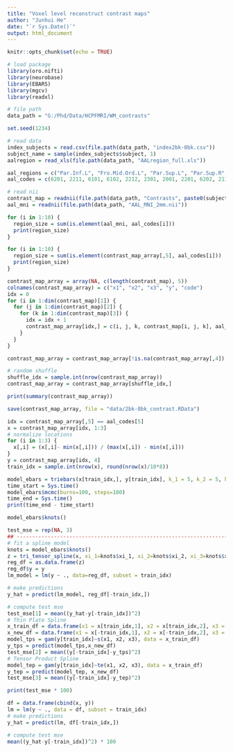 ```yaml
---
title: "Voxel level reconstruct contrast maps"
author: "Junhui He"
date: "`r Sys.Date()`"
output: html_document
---
```


```r
knitr::opts_chunk$set(echo = TRUE)
```

```r
# load package
library(oro.nifti)
library(neurobase)
library(EBARS)
library(mgcv)
library(readxl)

# file path
data_path = "G:/Phd/Data/HCPFMRI/WM_contrasts"

set.seed(1234)

# read data
index_subjects = read.csv(file.path(data_path, "index2bk-0bk.csv"))
subject_name = sample(index_subjects$subject, 1)
aalregion = read_xls(file.path(data_path, "AALregion_full.xls"))

aal_regions = c("Par.Inf.L", "Fro.Mid.Ord.L", "Par.Sup.L", "Par.Sup.R", "Fro.Mid.Ord.R", "Fro.Inf.Ope.L", "Pre.L", "Fro.Mid.L", "Par.Inf.R", "Fro.Sup.Orb.L")
aal_codes = c(6201, 2211, 6101, 6102, 2212, 2301, 2001, 2201, 6202, 2111)

# read nii
contrast_map = readnii(file.path(data_path, "Contrasts", paste0(subject_name, "_2bk-0bk.nii")))
aal_mni = readnii(file.path(data_path, "AAL_MNI_2mm.nii"))

```

```r
for (i in 1:10) {
  region_size = sum(is.element(aal_mni, aal_codes[i]))
  print(region_size)
}
```

```r
for (i in 1:10) {
  region_size = sum(is.element(contrast_map_array[,5], aal_codes[i]))
  print(region_size)
}
```


```r
contrast_map_array = array(NA, c(length(contrast_map), 5))
colnames(contrast_map_array) = c("x1", "x2", "x3", "y", "code")
idx = 0
for (i in 1:dim(contrast_map)[1]) {
  for (j in 1:dim(contrast_map)[2]) {
    for (k in 1:dim(contrast_map)[3]) {
      idx = idx + 1
      contrast_map_array[idx,] = c(i, j, k, contrast_map[i, j, k], aal_mni[i, j, k])
    }
  }
}

contrast_map_array = contrast_map_array[!is.na(contrast_map_array[,4]),]

# random shuffle
shuffle_idx = sample.int(nrow(contrast_map_array))
contrast_map_array = contrast_map_array[shuffle_idx,]

print(summary(contrast_map_array))

save(contrast_map_array, file = "data/2bk-0bk_contrast.RData")
```

```r
idx = contrast_map_array[,5] == aal_codes[5]
x = contrast_map_array[idx, 1:3]
# normalize locations
for (i in 1:3) {
  x[,i] = (x[,i]- min(x[,i])) / (max(x[,i]) - min(x[,i]))
}
y = contrast_map_array[idx, 4]
train_idx = sample.int(nrow(x), round(nrow(x)/10*8))
```

```r
model_ebars = triebars(x[train_idx,], y[train_idx], k_1 = 5, k_2 = 5, k_3 = 5, n_1 = 100, n_2 = 100, n_3 = 100, degree_1 = 1, degree_2 = 1, degree_3 = 1)
time_start = Sys.time()
model_ebars$mcmc(burns=100, steps=100)
time_end = Sys.time()
print(time_end - time_start)
```

```r
model_ebars$knots()
```

```r
test_mse = rep(NA, 3)
## ----------------------------------------------------------------------------------------------
# fit a spline model
knots = model_ebars$knots()
z = tri_tensor_spline(x, xi_1=knots$xi_1, xi_2=knots$xi_2, xi_3=knots$xi_3, degree_1 = 1, degree_2 = 1, degree_3 = 1, intercept_1 = TRUE, intercept_2 = TRUE, intercept_3 = TRUE)
reg_df = as.data.frame(z)
reg_df$y = y
lm_model = lm(y ~ ., data=reg_df, subset = train_idx)

# make predictions
y_hat = predict(lm_model, reg_df[-train_idx,])

# compute test mse
test_mse[1] = mean((y_hat-y[-train_idx])^2)
# Thin Plate Spline
x_train_df = data.frame(x1 = x[train_idx,1], x2 = x[train_idx,2], x3 = x[train_idx,3])
x_new_df = data.frame(x1 = x[-train_idx,1], x2 = x[-train_idx,2], x3 = x[-train_idx,3])
model_tps = gam(y[train_idx]~s(x1, x2, x3), data = x_train_df)
y_tps = predict(model_tps,x_new_df)
test_mse[2] = mean((y[-train_idx]-y_tps)^2)
# Tensor Product Spline
model_tep = gam(y[train_idx]~te(x1, x2, x3), data = x_train_df)
y_tep = predict(model_tep, x_new_df)
test_mse[3] = mean((y[-train_idx]-y_tep)^2)

print(test_mse * 100)
```

```r
df = data.frame(cbind(x, y))
lm = lm(y ~ ., data = df, subset = train_idx)
# make predictions
y_hat = predict(lm, df[-train_idx,])

# compute test mse
mean((y_hat-y[-train_idx])^2) * 100
```


